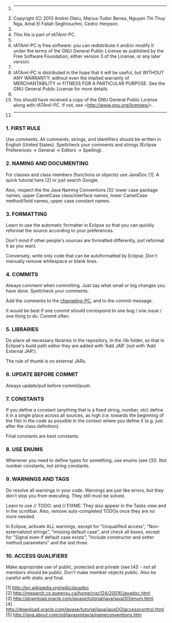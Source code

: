 #-------------------------------------------------------------------------------
# Copyright (C) 2013 Andrei Olaru, Marius-Tudor Benea, Nguyen Thi Thuy Nga, Amal El Fallah Seghrouchni, Cedric Herpson.
# 
# This file is part of tATAmI-PC.
# 
# tATAmI-PC is free software: you can redistribute it and/or modify it under the terms of the GNU General Public License as published by the Free Software Foundation, either version 3 of the License, or any later version.
# 
# tATAmI-PC is distributed in the hope that it will be useful, but WITHOUT ANY WARRANTY; without even the implied warranty of MERCHANTABILITY or FITNESS FOR A PARTICULAR PURPOSE.  See the GNU General Public License for more details.
# 
# You should have received a copy of the GNU General Public License along with tATAmI-PC.  If not, see <http://www.gnu.org/licenses/>.
#-------------------------------------------------------------------------------
=== 1. FIRST RULE === 

Use comments. All comments, strings, and identifiers should be written in English (United States). Spellcheck your comments and strings (Eclipse Preferences -> General -> Editors -> Spelling). 

===  2. NAMING AND DOCUMENTING === 

For classes and class members (functions or objects) use JavaDoc [1]. A quick tutorial here [2] or just search Google.

Also, respect the the Java Naming Conventions [5]: lower case package names, upper CamelCase class/interface names, lower CamelCase method/field names, upper case constant names. 
 
=== 3. FORMATTING === 

Learn to use the automatic formatter in Eclipse so that you can quickly reformat the source according to your preferences.

Don't mind if other people's sources are formatted differently, just reformat it as you want. 

Conversely, write only code that can be autoformatted by Eclipse. Don't manually remove whitespace or blank lines. 

=== 4. COMMITS === 

Always comment when committing. Just say what small or big changes you have done. Spellcheck your comments.

Add the comments to the [[changelog-PC]], and to the commit message.

It would be best if one commit should correspond to one bug / one issue / one thing to do. Commit often.  

=== 5. LIBRARIES === 

Do place all necessary libraries in the repository, in the /lib folder, so that in Eclipse's build path editor they are added with 'Add JAR' (not with 'Add External JAR').

The rule of thumb is no external JARs. 

=== 6. UPDATE BEFORE COMMIT === 

Always update/pull before commit/push. 

=== 7. CONSTANTS === 

If you define a constant (anything that is a fixed string, number, etc) define it in a single place across all sources, as high (i.e. towards the beginning of the file) in the code as possible in the context where you define it (e.g. just after the class definition).

Final constants are best constants. 

=== 8. USE ENUMS === 

Whenever you need to define types for something, use enums (see [3]). Not number constants, not string constants. 

=== 9. WARNINGS AND TAGS === 

Do resolve all warnings in your code. Warnings are just like errors, but they don't stop you from executing. They still must be solved.

Learn to use // TODO: and // FIXME: They also appear in the Tasks view and in the scrollbar. Also, remove auto-completed TODOs once they are no more needed.

In Eclipse, activate ALL warnings, except for "Unqualified access", "Non-externalized strings", "missing default case", and check all boxes, except for "Signal even if default case exists", "Include constructor and setter method parameters" and the last three.  

=== 10. ACCESS QUALIFIERS ===

Make appropriate use of public, protected and private (see [4]) - not all members should be public. Don't make member objects public. Also be careful with static and final. 



[1] http://en.wikipedia.org/wiki/Javadoc<br/>
[2] http://research.cs.queensu.ca/home/cisc124/2001f/Javadoc.html<br/>
[3] http://download.oracle.com/javase/tutorial/java/javaOO/enum.html<br/>
[4] http://download.oracle.com/javase/tutorial/java/javaOO/accesscontrol.html<br/>
[5] http://java.about.com/od/javasyntax/a/nameconventions.htm<br/>
